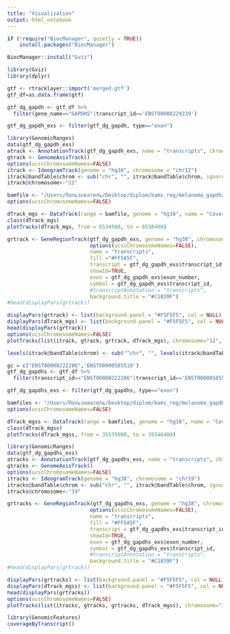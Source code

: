 ---
title: "Visualization"
output: html_notebook
---

```{r}
if (!require("BiocManager", quietly = TRUE))
    install.packages("BiocManager")

BiocManager::install("Gviz")
```
```{r}
library(Gviz)
library(dplyr)
```

```{r}
gtf <- rtracklayer::import('merged.gtf')
gtf_df=as.data.frame(gtf)
```

```{r}
gtf_dg_gapdh <- gtf_df %>%
  filter(gene_name=="GAPDHS"|transcript_id=='ENST00000229239')
```

```{r}
gtf_dg_gapdh_exs <- filter(gtf_dg_gapdh, type=="exon")
```

```{r}
library(GenomicRanges)
data(gtf_dg_gapdh_exs)
atrack <- AnnotationTrack(gtf_dg_gapdh_exs, name = "transcripts", chromosome = "12", options(ucscChromosomeNames=FALSE))
gtrack <- GenomeAxisTrack()
options(ucscChromosomeNames=FALSE)
itrack <- IdeogramTrack(genome = "hg38", chromosome = "chr12")
itrack@bandTable$chrom <- sub("chr", "", itrack@bandTable$chrom, ignore.case=T)
itrack@chromosome<-"12"
```


```{r}
bamfile <- "/Users/Пользователь/Desktop/diplom/bams_reg/melanoma_gapdh/gapdh_reg_SRR6916903_GSM3071650_LE.037.RG_M_Homo_sapiens_RNA-Seq.bam"
options(ucscChromosomeNames=FALSE)
```

```{r}
dTrack_mgs <- DataTrack(range = bamfile, genome = "hg38", name = "Coverage", type = "histogram", chromosome = "12", options(ucscChromosomeNames=FALSE), background.title = "#C1839F",  col.histogram = "#3c3c3c")
class(dTrack_mgs)
plotTracks(dTrack_mgs, from = 6534500, to = 6538400)
```


```{r}
grtrack <- GeneRegionTrack(gtf_dg_gapdh_exs, genome = "hg38", chromosome = "12", 
                           options(ucscChromosomeNames=FALSE),
                           name = "transcripts",
                           fill ="#FF5A5F",
                           transcript = gtf_dg_gapdh_exs$transcript_id,
                           showId=TRUE,
                           exon = gtf_dg_gapdh_exs$exon_number,
                           symbol = gtf_dg_gapdh_exs$transcript_id,
                           #transcriptAnnotation = "transcripts",
                           background.title = "#C1839F")
#head(displayPars(grtrack))

displayPars(grtrack) <- list(background.panel = "#F5F5F5", col = NULL)
displayPars(dTrack_mgs) <- list(background.panel = "#F5F5F5", col = NULL)
head(displayPars(grtrack))
options(ucscChromosomeNames=FALSE)
plotTracks(list(itrack, gtrack, grtrack, dTrack_mgs), chromosome="12",from = 6533000, to = 6539000)
```



```{r}
levels(itrack@bandTable$chrom) <- sub("^chr", "", levels(itrack@bandTable$chrom))
```



```{r}
gc = c("ENST00000222286",'ENST00000585510')
gtf_dg_gapdhs <- gtf_df %>%
  filter(transcript_id=="ENST00000222286"|transcript_id=='ENST00000585510')
```

```{r}
gtf_dg_gapdhs_exs <- filter(gtf_dg_gapdhs, type=="exon")
```




```{r}
bamfiles <- "/Users/Пользователь/Desktop/diplom/bams_reg/melanoma_gapdhs/gapdhs_reg_SRR6916903_GSM3071650_LE.037.RG_M_Homo_sapiens_RNA-Seq.bam"
options(ucscChromosomeNames=FALSE)
```

```{r}
dTrack_mgss <- DataTrack(range = bamfiles, genome = "hg38", name = "Coverage", type = "histogram", chromosome = "19", options(ucscChromosomeNames=FALSE), background.title = "#C1839F",  col.histogram = "#3c3c3c")
class(dTrack_mgss)
plotTracks(dTrack_mgss, from = 35535000, to = 35546400)
```

```{r}
library(GenomicRanges)
data(gtf_dg_gapdhs_exs)
atracks <- AnnotationTrack(gtf_dg_gapdhs_exs, name = "transcripts", chromosome = "19", options(ucscChromosomeNames=FALSE))
gtracks <- GenomeAxisTrack()
options(ucscChromosomeNames=FALSE)
itracks <- IdeogramTrack(genome = "hg38", chromosome = "chr19")
itracks@bandTable$chrom <- sub("chr", "", itrack@bandTable$chrom, ignore.case=T)
itracks@chromosome<-"19"
```
```{r}
grtracks <- GeneRegionTrack(gtf_dg_gapdhs_exs, genome = "hg38", chromosome = "19", 
                           options(ucscChromosomeNames=FALSE),
                           name = "transcripts",
                           fill = "#FF5A5F",
                           transcript = gtf_dg_gapdhs_exs$transcript_id,
                           showId=TRUE,
                           exon = gtf_dg_gapdhs_exs$exon_number,
                           symbol = gtf_dg_gapdhs_exs$transcript_id,
                           #transcriptAnnotation = "transcripts",
                           background.title = "#C1839F")
#head(displayPars(grtrack))

displayPars(grtracks) <- list(background.panel = "#F5F5F5", col = NULL)
displayPars(dTrack_mgss) <- list(background.panel = "#F5F5F5", col = NULL)
head(displayPars(grtracks))
options(ucscChromosomeNames=FALSE)
plotTracks(list(itracks, gtracks, grtracks, dTrack_mgss), chromosome="19",from = 35530000, to = 35546400)
```


```{r}
library(GenomicFeatures)
coverageByTranscript()
```











